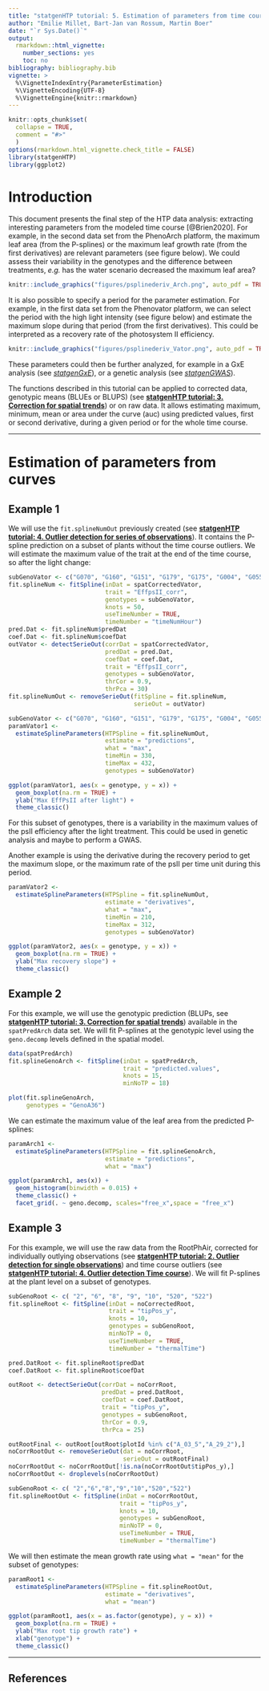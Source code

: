 ```yaml
---
title: "statgenHTP tutorial: 5. Estimation of parameters from time courses"
author: "Emilie Millet, Bart-Jan van Rossum, Martin Boer"
date: "`r Sys.Date()`"
output:
  rmarkdown::html_vignette:
    number_sections: yes
    toc: no
bibliography: bibliography.bib
vignette: >
  %\VignetteIndexEntry{ParameterEstimation} 
  %\VignetteEncoding{UTF-8} 
  %\VignetteEngine{knitr::rmarkdown}
---
```


```r
knitr::opts_chunk$set(
  collapse = TRUE,
  comment = "#>"
  )
options(rmarkdown.html_vignette.check_title = FALSE)
library(statgenHTP)
library(ggplot2)
```

# Introduction

This document presents the final step of the HTP data analysis: extracting interesting parameters from the modeled time course [@Brien2020]. For example, in the second data set from the PhenoArch platform, the maximum leaf area (from the P-splines) or the maximum leaf growth rate (from the first derivatives) are relevant parameters (see figure below). We could assess their variability in the genotypes and the difference between treatments, *e.g.* has the water scenario decreased the maximum leaf area? 

```r
knitr::include_graphics("figures/psplinederiv_Arch.png", auto_pdf = TRUE)
```

It is also possible to specify a period for the parameter estimation. For example, in the first data set from the Phenovator platform, we can select the period with the high light intensity (see figure below) and estimate the maximum slope during that period (from the first derivatives). This could be interpreted as a recovery rate of the photosystem II efficiency. 

```r
knitr::include_graphics("figures/psplinederiv_Vator.png", auto_pdf = TRUE)
```

These parameters could then be further analyzed, for example in a GxE analysis (see [*statgenGxE*](https://biometris.github.io/statgenGxE/index.html)), or a genetic analysis (see [*statgenGWAS*](https://biometris.github.io/statgenGWAS/index.html)).

The functions described in this tutorial can be applied to corrected data, genotypic means (BLUEs or BLUPS) (see [**statgenHTP tutorial: 3. Correction for spatial trends**](SpatialModel_HTP.html)) or on raw data. It allows estimating maximum, minimum, mean or area under the curve (auc) using predicted values, first or second derivative, during a given period or for the whole time course. 

------------------------------------------------------------------------

# Estimation of parameters from curves

## Example 1

We will use the `fit.splineNumOut` previously created (see [**statgenHTP tutorial: 4. Outlier detection for series of observations**](OutlierSerieObs_HTP.html)). It contains the P-spline prediction on a subset of plants without the time course outliers. We will estimate the maximum value of the trait at the end of the time course, so after the light change:

```r
subGenoVator <- c("G070", "G160", "G151", "G179", "G175", "G004", "G055")
fit.splineNum <- fitSpline(inDat = spatCorrectedVator,
                           trait = "EffpsII_corr",
                           genotypes = subGenoVator,
                           knots = 50,
                           useTimeNumber = TRUE,
                           timeNumber = "timeNumHour")
pred.Dat <- fit.splineNum$predDat
coef.Dat <- fit.splineNum$coefDat
outVator <- detectSerieOut(corrDat = spatCorrectedVator,
                           predDat = pred.Dat,
                           coefDat = coef.Dat,
                           trait = "EffpsII_corr",
                           genotypes = subGenoVator,
                           thrCor = 0.9,
                           thrPca = 30) 
fit.splineNumOut <- removeSerieOut(fitSpline = fit.splineNum,
                                   serieOut = outVator)
```


```r
subGenoVator <- c("G070", "G160", "G151", "G179", "G175", "G004", "G055")
paramVator1 <- 
  estimateSplineParameters(HTPSpline = fit.splineNumOut,
                           estimate = "predictions",
                           what = "max",
                           timeMin = 330,
                           timeMax = 432,
                           genotypes = subGenoVator)

ggplot(paramVator1, aes(x = genotype, y = x)) + 
  geom_boxplot(na.rm = TRUE) +
  ylab("Max EffPsII after light") +
  theme_classic()
```

For this subset of genotypes, there is a variability in the maximum values of the psII efficiency after the light treatment. This could be used in genetic analysis and maybe to perform a GWAS.

Another example is using the derivative during the recovery period to get the maximum slope, or the maximum rate of the psII per time unit during this period.

```r
paramVator2 <-
  estimateSplineParameters(HTPSpline = fit.splineNumOut,
                           estimate = "derivatives",
                           what = "max",
                           timeMin = 210,
                           timeMax = 312,
                           genotypes = subGenoVator)

ggplot(paramVator2, aes(x = genotype, y = x)) + 
  geom_boxplot(na.rm = TRUE) +
  ylab("Max recovery slope") +
  theme_classic()
```

## Example 2

For this example, we will use the genotypic prediction (BLUPs, see [**statgenHTP tutorial: 3. Correction for spatial trends**](SpatialModel_HTP.html)) available in the `spatPredArch` data set. We will fit P-splines at the genotypic level using the `geno.decomp` levels defined in the spatial model.

```r
data(spatPredArch)  
fit.splineGenoArch <- fitSpline(inDat = spatPredArch, 
                                trait = "predicted.values",
                                knots = 15,
                                minNoTP = 18)

plot(fit.splineGenoArch, 
     genotypes = "GenoA36")
```

We can estimate the maximum value of the leaf area from the predicted P-splines:

```r
paramArch1 <-
  estimateSplineParameters(HTPSpline = fit.splineGenoArch,
                           estimate = "predictions",
                           what = "max")
```


```r
ggplot(paramArch1, aes(x)) + 
  geom_histogram(binwidth = 0.015) +
  theme_classic() +
  facet_grid(. ~ geno.decomp, scales="free_x",space = "free_x")
```


## Example 3

For this example, we will use the raw data from the RootPhAir, corrected for individually outlying observations (see [**statgenHTP tutorial: 2. Outlier detection for single observations**](OutlierSingleObs_HTP.html)) and time course outliers (see [**statgenHTP tutorial: 4. Outlier detection Time course**](OutliersTimeCourse_HTP.html)). We will fit P-splines at the plant level on a subset of genotypes.

```r
subGenoRoot <- c( "2", "6", "8", "9", "10", "520", "522")
fit.splineRoot <- fitSpline(inDat = noCorrectedRoot,
                            trait = "tipPos_y",
                            knots = 10,
                            genotypes = subGenoRoot,
                            minNoTP = 0,
                            useTimeNumber = TRUE,
                            timeNumber = "thermalTime")

pred.DatRoot <- fit.splineRoot$predDat
coef.DatRoot <- fit.splineRoot$coefDat

outRoot <- detectSerieOut(corrDat = noCorrRoot,
                          predDat = pred.DatRoot,
                          coefDat = coef.DatRoot,
                          trait = "tipPos_y",
                          genotypes = subGenoRoot,
                          thrCor = 0.9,
                          thrPca = 25)

outRootFinal <- outRoot[outRoot$plotId %in% c("A_03_5","A_29_2"),]
noCorrRootOut <- removeSerieOut(dat = noCorrRoot,
                                serieOut = outRootFinal)
noCorrRootOut <- noCorrRootOut[!is.na(noCorrRootOut$tipPos_y),]
noCorrRootOut <- droplevels(noCorrRootOut)
```

```r
subGenoRoot <- c( "2","6","8","9","10","520","522")
fit.splineRootOut <- fitSpline(inDat = noCorrRootOut,
                               trait = "tipPos_y",
                               knots = 10,
                               genotypes = subGenoRoot,
                               minNoTP = 0,
                               useTimeNumber = TRUE,
                               timeNumber = "thermalTime")
```

We will then estimate the mean growth rate using `what = "mean"` for the subset of genotypes:
```r
paramRoot1 <-
  estimateSplineParameters(HTPSpline = fit.splineRootOut,
                           estimate = "derivatives",
                           what = "mean")

ggplot(paramRoot1, aes(x = as.factor(genotype), y = x)) + 
  geom_boxplot(na.rm = TRUE) +
  ylab("Max root tip growth rate") +
  xlab("genotype") +
  theme_classic()
```

------------------------------------------------------------------------

## References
